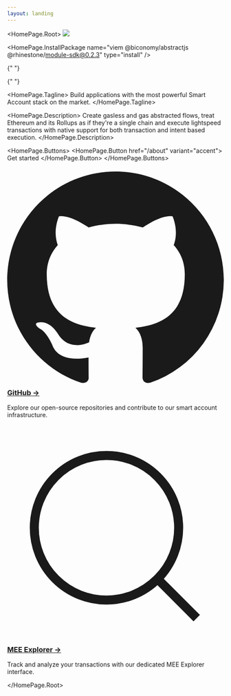 ```yaml
---
layout: landing
---
```



<HomePage.Root>
  <img src="https://i.imgur.com/GTag7Eu.png"/>

  <HomePage.InstallPackage name="viem @biconomy/abstractjs @rhinestone/module-sdk@0.2.3" type="install" />

{" "}

{" "}

<HomePage.Tagline>
  Build applications with the most powerful Smart Account stack on
  the market.
</HomePage.Tagline>

<HomePage.Description>
  Create gasless and gas abstracted flows, treat Ethereum and its
  Rollups as if they're a single chain and execute lightspeed transactions with
  native support for both transaction and intent based execution.
</HomePage.Description>

  <HomePage.Buttons>
    <HomePage.Button href="/about" variant="accent">
      Get started
    </HomePage.Button>
  </HomePage.Buttons>

<div className="mx-0 mt-4 md:mx-4 xl:-mx-12 2xl:-mx-24">
    <div className="grid grid-cols-1 md:grid-cols-2 gap-8">
        <div className="p-6 border border-gray-200 rounded-lg hover:shadow-lg transition-shadow duration-300">
            <h3 className="text-orange-600 font-bold text-xl mb-2">
                <a href="https://github.com/bcnmy" className="no-underline hover:text-orange-800">
                    <svg className="inline-block w-5 h-5 mr-1" viewBox="0 0 24 24" fill="currentColor">
                        <path d="M12 0C5.37 0 0 5.37 0 12c0 5.31 3.435 9.795 8.205 11.385.6.105.825-.255.825-.57 0-.285-.015-1.23-.015-2.235-3.015.555-3.795-.735-4.035-1.41-.135-.345-.72-1.41-1.23-1.695-.42-.225-1.02-.78-.015-.795.945-.015 1.62.87 1.845 1.23 1.08 1.815 2.805 1.305 3.495.99.105-.78.42-1.305.765-1.605-2.67-.3-5.46-1.335-5.46-5.925 0-1.305.465-2.385 1.23-3.225-.12-.3-.54-1.53.12-3.18 0 0 1.005-.315 3.3 1.23.96-.27 1.98-.405 3-.405s2.04.135 3 .405c2.295-1.56 3.3-1.23 3.3-1.23.66 1.65.24 2.88.12 3.18.765.84 1.23 1.905 1.23 3.225 0 4.605-2.805 5.625-5.475 5.925.435.375.81 1.095.81 2.22 0 1.605-.015 2.895-.015 3.3 0 .315.225.69.825.57A12.02 12.02 0 0024 12c0-6.63-5.37-12-12-12z"/>
                    </svg>
                    GitHub →
                </a>
            </h3>
            Explore our open-source repositories and contribute to our smart account infrastructure.
        </div>
        <div className="p-6 border border-gray-200 rounded-lg hover:shadow-lg transition-shadow duration-300">
            <h3 className="text-orange-600 font-bold text-xl mb-2">
                <a href="https://meescan.biconomy.io" className="no-underline hover:text-orange-800">
                    <svg className="inline-block w-5 h-5 mr-1" viewBox="0 0 24 24" fill="none" stroke="currentColor" strokeWidth="2" strokeLinecap="round" strokeLinejoin="round">
                        <circle cx="11" cy="11" r="8"></circle>
                        <line x1="21" y1="21" x2="16.65" y2="16.65"></line>
                    </svg>
                    MEE Explorer →
                </a>
            </h3>
            Track and analyze your transactions with our dedicated MEE Explorer interface.
        </div>
    </div>
</div>

</HomePage.Root>



